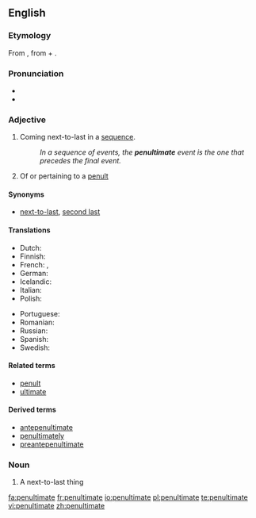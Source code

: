 {{was wotd|2006|November|29}}
==English==
===Etymology===
From {{L.}} {{term|paenultimus}}, from {{term|paene||almost}} + {{term|ultimus||last}}.

===Pronunciation===
* {{IPA|/pɪ'nʌltɪmət/}}
*{{audio|en-us-penultimate.ogg|Audio (US)}}

===Adjective===
{{en-adj|-}}

# Coming next-to-last in a [[sequence]].
#:''In a sequence of events, the '''penultimate''' event is the one that precedes the final event.''
#{{linguistics}} Of or pertaining to a [[penult]]

====Synonyms====
*{{sense|the next-to-last}} [[next-to-last]], [[second last]]

====Translations====
{{trans-top|the next-to-last in a sequence}}
*Dutch: {{t|nl|voorlaatste}}
*Finnish: {{t|fi|viimeistä edellinen}}
*French: {{t+|fr|avant-dernier}}, {{t+|fr|pénultième}}
*German: {{t|de|vorletzter}} 
*Icelandic: {{t|is|næstsíðastur}}
*Italian: {{t|it|penultimo}}
*Polish: {{t|pl|przedostatni}}
{{trans-mid}}
*Portuguese: {{t|pt|penúltimo}}
*Romanian: {{t|ro|penultim}}
*Russian: {{t+|ru|предпоследний|tr=pr'edposl'édnij|sc=Cyrl}}
*Spanish: {{t|es|penúltimo}}
*Swedish: {{t|sv|näst sista}}
{{trans-bottom}}

====Related terms====
*[[penult]]
*[[ultimate]]

====Derived terms====
*[[antepenultimate]]
*[[penultimately]]
*[[preantepenultimate]]

===Noun===
{{en-noun}}

# A next-to-last thing

[[fa:penultimate]]
[[fr:penultimate]]
[[io:penultimate]]
[[pl:penultimate]]
[[te:penultimate]]
[[vi:penultimate]]
[[zh:penultimate]]